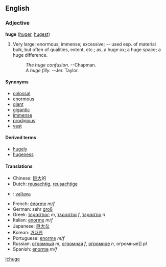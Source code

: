 ==English==
=== Adjective ===
'''huge''' ([[huger]], [[hugest]])

#Very large; enormous; immense; excessive; -- used esp. of material bulk, but often of qualities, extent, etc.; as, a huge ox; a huge space; a huge difference.
#:''The huge confusion.'' --Chapman.
#:''A huge filly.'' --Jer. Taylor.

====Synonyms====
*[[colossal]]
*[[enormous]]
*[[giant]]
*[[gigantic]]
*[[immense]]
*[[prodigious]]
*[[vast]]

====Derived terms====
*[[hugely]]
*[[hugeness]]

====Translations====
*Chinese: [[巨大]]的
*Dutch: [[reusachtig]], [[reusachtige]]
*{{fi}}: [[valtava]]
*French: [[énorme]] ''m/f''
*German: sehr [[groß]]<!-- not idiomatic so not wikified whole -->
*Greek: [[τεράστιος]] ''m'', [[τεράστια]] ''f'', [[τεράστιο]] ''n''
*Italian: [[enorme]] ''m/f''
*Japanese: [[巨大]]な
*Korean: [[거대한]]
*Portuguese: [[enorme]] ''m/f''
*Russian: [[огромный]] ''m'', [[огромная]] ''f'', [[огромное]] ''n'', огромные]] ''pl''
*Spanish: [[enorme]] ''m/f''

[[it:huge]]